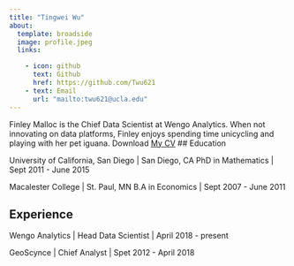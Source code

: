 ```yaml
---
title: "Tingwei Wu"
about:
  template: broadside
  image: profile.jpeg
  links:

    - icon: github
      text: Github
      href: https://github.com/Twu621
    - text: Email
      url: "mailto:twu621@ucla.edu"
---
```


Finley Malloc is the Chief Data Scientist at Wengo Analytics. When not innovating on data platforms, Finley enjoys spending time unicycling and playing with her pet iguana. Download [My CV](/CV.pdf) \## Education

University of California, San Diego \| San Diego, CA PhD in Mathematics \| Sept 2011 - June 2015

Macalester College \| St. Paul, MN B.A in Economics \| Sept 2007 - June 2011

## Experience

Wengo Analytics \| Head Data Scientist \| April 2018 - present

GeoScynce \| Chief Analyst \| Spet 2012 - April 2018
